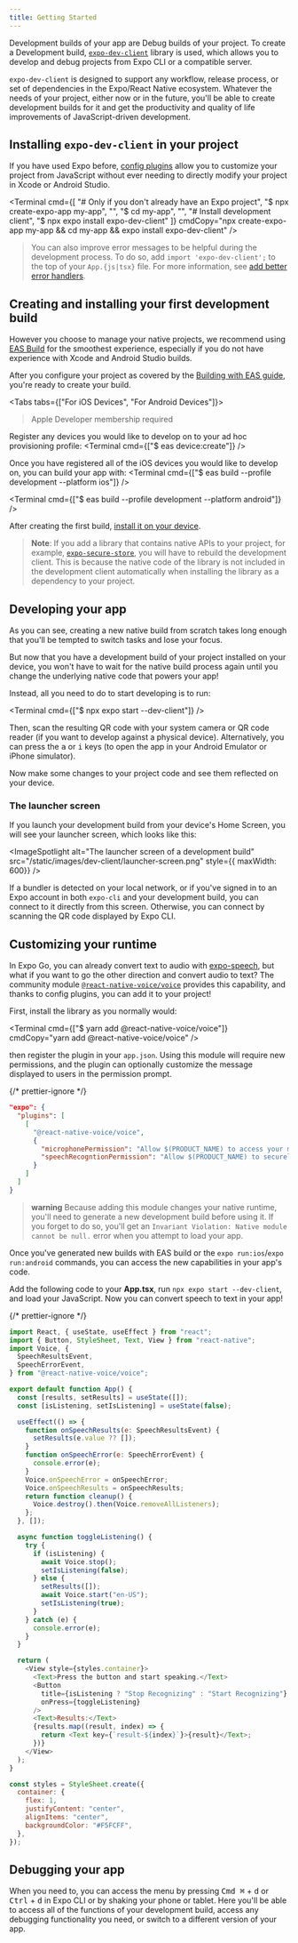 ```yaml
---
title: Getting Started
---
```



Development builds of your app are Debug builds of your project. To create a Development build, [`expo-dev-client`](https://www.npmjs.com/package/expo-dev-client) library is used, which allows you to develop and debug projects from Expo CLI or a compatible server.

`expo-dev-client` is designed to support any workflow, release process, or set of dependencies in the Expo/React Native ecosystem. Whatever the needs of your project, either now or in the future, you'll be able to create development builds for it and get the productivity and quality of life improvements of JavaScript-driven development.

## Installing `expo-dev-client` in your project

If you have used Expo before, [config plugins](/guides/config-plugins.mdx) allow you to customize your project from JavaScript without ever needing to directly modify your project in Xcode or Android Studio.

<Terminal cmd={[
"# Only if you don't already have an Expo project",
"$ npx create-expo-app my-app",
"",
"$ cd my-app",
"",
"# Install development client",
"$ npx expo install expo-dev-client"
]} cmdCopy="npx create-expo-app my-app && cd my-app && expo install expo-dev-client" />

> You can also improve error messages to be helpful during the development process. To do so, add `import 'expo-dev-client';` to the top of your `App.{js|tsx}` file. For more information, see [add better error handlers](installation.mdx#add-better-error-handlers).

## Creating and installing your first development build

However you choose to manage your native projects, we recommend using [EAS Build](eas-build.mdx) for the smoothest experience, especially if you do not have experience with Xcode and Android Studio builds.

After you configure your project as covered by the [Building with EAS guide](eas-build.mdx), you're ready to create your build.

<Tabs tabs={["For iOS Devices", "For Android Devices"]}>

<Tab>

> Apple Developer membership required

Register any devices you would like to develop on to your ad hoc provisioning profile:
<Terminal cmd={["$ eas device:create"]} />

Once you have registered all of the iOS devices you would like to develop on, you can build your app with:
<Terminal cmd={["$ eas build --profile development --platform ios"]} />

</Tab>

<Tab>

<Terminal cmd={["$ eas build --profile development --platform android"]} />

</Tab>

</Tabs>

After creating the first build, [install it on your device](/build/internal-distribution.mdx).

> **Note**: If you add a library that contains native APIs to your project, for example, [`expo-secure-store`](/versions/latest/sdk/securestore/), you will have to rebuild the development client. This is because the native code of the library is not included in the development client automatically when installing the library as a dependency to your project.

## Developing your app

As you can see, creating a new native build from scratch takes long enough that you'll be tempted to switch tasks and lose your focus.

But now that you have a development build of your project installed on your device, you won't have to wait for the native build process again until you change the underlying native code that powers your app!

Instead, all you need to do to start developing is to run:

<Terminal cmd={["$ npx expo start --dev-client"]} />

Then, scan the resulting QR code with your system camera or QR code reader (if you want to develop against a physical device). Alternatively, you can press the <kbd>a</kbd> or <kbd>i</kbd> keys (to open the app in your Android Emulator or iPhone simulator).

Now make some changes to your project code and see them reflected on your device.

### The launcher screen

If you launch your development build from your device's Home Screen, you will see your launcher screen, which looks like this:

<ImageSpotlight alt="The launcher screen of a development build" src="/static/images/dev-client/launcher-screen.png" style={{ maxWidth: 600}} />

If a bundler is detected on your local network, or if you've signed in to an Expo account in both `expo-cli` and your development build, you can connect to it directly from this screen. Otherwise, you can connect by scanning the QR code displayed by Expo CLI.

## Customizing your runtime

In Expo Go, you can already convert text to audio with [expo-speech](/versions/latest/sdk/speech.mdx), but what if you want to go the other direction and convert audio to text? The community module [`@react-native-voice/voice`](https://github.com/react-native-voice/voice) provides this capability, and thanks to config plugins, you can add it to your project!

First, install the library as you normally would:

<Terminal cmd={["$ yarn add @react-native-voice/voice"]} cmdCopy="yarn add @react-native-voice/voice" />

then register the plugin in your `app.json`. Using this module will require new permissions, and the plugin can optionally customize the message displayed to users in the permission prompt.

{/* prettier-ignore */}
```json
"expo": {
  "plugins": [
    [
      "@react-native-voice/voice",
      {
        "microphonePermission": "Allow $(PRODUCT_NAME) to access your microphone",
        "speechRecogntionPermission": "Allow $(PRODUCT_NAME) to securely recognize user speech"
      }
    ]
  ]
}
```

> **warning** Because adding this module changes your native runtime, you'll need to generate a new development build before using it. 
> If you forget to do so, you'll get an `Invariant Violation: Native module cannot be null.` error when you attempt to load your app.

Once you've generated new builds with EAS build or the `expo run:ios`/`expo run:android` commands, you can access the new capabilities in your app's code.

Add the following code to your **App.tsx**, run `npx expo start --dev-client`, and load your JavaScript. Now you can convert speech to text in your app!

{/* prettier-ignore */}
```js
import React, { useState, useEffect } from "react";
import { Button, StyleSheet, Text, View } from "react-native";
import Voice, {
  SpeechResultsEvent,
  SpeechErrorEvent,
} from "@react-native-voice/voice";

export default function App() {
  const [results, setResults] = useState([]);
  const [isListening, setIsListening] = useState(false);

  useEffect(() => {
    function onSpeechResults(e: SpeechResultsEvent) {
      setResults(e.value ?? []);
    }
    function onSpeechError(e: SpeechErrorEvent) {
      console.error(e);
    }
    Voice.onSpeechError = onSpeechError;
    Voice.onSpeechResults = onSpeechResults;
    return function cleanup() {
      Voice.destroy().then(Voice.removeAllListeners);
    };
  }, []);

  async function toggleListening() {
    try {
      if (isListening) {
        await Voice.stop();
        setIsListening(false);
      } else {
        setResults([]);
        await Voice.start("en-US");
        setIsListening(true);
      }
    } catch (e) {
      console.error(e);
    }
  }

  return (
    <View style={styles.container}>
      <Text>Press the button and start speaking.</Text>
      <Button
        title={isListening ? "Stop Recognizing" : "Start Recognizing"}
        onPress={toggleListening}
      />
      <Text>Results:</Text>
      {results.map((result, index) => {
        return <Text key={`result-${index}`}>{result}</Text>;
      })}
    </View>
  );
}

const styles = StyleSheet.create({
  container: {
    flex: 1,
    justifyContent: "center",
    alignItems: "center",
    backgroundColor: "#F5FCFF",
  },
});
```

## Debugging your app

When you need to, you can access the menu by pressing <kbd>Cmd ⌘</kbd> + <kbd>d</kbd> or <kbd>Ctrl</kbd> + <kbd>d</kbd> in Expo CLI or by shaking your phone or tablet. Here you'll be able to access all of the functions of your development build, access any debugging functionality you need, or switch to a different version of your app.
